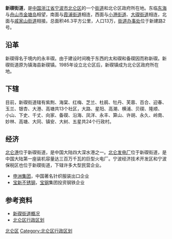 {{中国乡级行政区
| 行政区全称 = 新碶街道
| 景观照片文件名 =
| 景观照片描述 =
| 汉语拼音 =
| 通用拼音 =
| 注音符號 =
| 其它标音类型1 =
| 其它标音1 =
| 其它标音类型2 =
| 其它标音2 =
| 其它语言类型1 =
| 其它语言地名1 =
| 其它语言类型2 =
| 其它语言地名2 =
| 上级行政区 = [[浙江省|浙江省]][[宁波市|宁波市]][[北仑区|北仑区]]
| 行政区类别 = [[街道_(行政区划)|街道]]
| 行政区划代码 =
| 地理坐标 =
| 总面积 =46.3[[平方公里|平方公里]]
| 户籍人口 =
| 户籍人口年份 =
| 常住人口 =13万
| 常住人口年份 =
| 人口密度 =
| 行政区划 =
| 官方网站 = http://www.xinqi.gov.cn/
| 网站名称 = xinqi.bl.gov.cn
| 政府驻地 =新建路2号
| 邮政编码 =315800
| 毗邻行政区 =舟山市、小港街道、大碶街道、霞浦街道、戚家山街道
| 位置图文件名 =
| 位置图描述 =
}}
'''新碶街道'''，是[[中国|中国]][[浙江省|浙江省]][[宁波市|宁波市]][[北仑区|北仑区]]的一个[[街道_(行政区划)|街道]]和北仑区政府所在地。东临[[东海|东海]]与[[舟山市|舟山市]][[金塘岛|金塘岛]]相望，南面与[[霞浦街道|霞浦街道]]相连，西面与[[小港街道_(宁波市)|小港街道]]、[[大碶街道|大碶街道]]相连，北面与[[戚家山街道|戚家山街道]]相接。总面积46.3平方公里，人口13万，[[街道办事处|街道办事处]]位于新建路2号。

== 沿革 ==
新碶得名于境内的永丰碶。由于建设时间晚于东西的太和碶和备碶因而称新碶。新碶街道原为镇海县新碶镇。1985年设立北仑区后，新碶镇成为北仑区政府所在地。

== 下辖 ==
目前，新碶街道辖有紫荆、海棠、红梅、芝兰、杜鹃、牡丹、芙蓉、百合、迎春、玉兰、银杏、大港、高塘共13个社区，大路、星阳、高潮、横浦、贝碶、隆顺、小山、下史、千丈、向家、备碶、沿海、凤洋、永丰、算山、许胡、永久、岭南、妙林、高塘、大同、镇安、大树、五星共24个行政村。

== 经济 ==
[[北仑港|北仑港]]位于新碶街道，是中国大陆四大深水港之一。[[北仑发电厂|北仑发电厂]]位于新碶街道，是中国大陆第一座装机容量达三百万千瓦的巨型火电厂。宁波经济技术开发区和宁波保税区也位于新碶街道，下辖许多大型民营企业。
*[[申洲集团|申洲集团]]，中国著名针织服装出口企业
*[[宝新不锈钢|宝新不锈钢]]，[[宝钢|宝钢]]集团投资钢铁企业

== 参考资料 ==
*[https://web.archive.org/web/20110105112135/http://www.xinqi.gov.cn/zjxq_1.asp 新碶街道概况]
*[http://www.xzqh.org/old/quhua/33zj/0206bl.htm 北仑区行政区划] {{Wayback|url=http://www.xzqh.org/old/quhua/33zj/0206bl.htm |date=20100303041918 }}

{{北仑区行政区划|cat|X}}
[[Category:宁波市街道_(行政区划)|北仑区]]
[[Category:北仑区行政区划|Category:北仑区行政区划]]